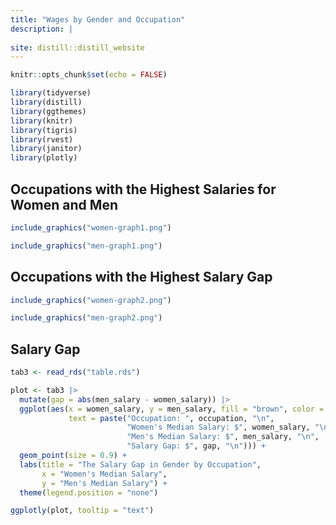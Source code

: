 ```yaml
---
title: "Wages by Gender and Occupation"
description: |
  
site: distill::distill_website
---
```


```r
knitr::opts_chunk$set(echo = FALSE)

library(tidyverse)
library(distill)
library(ggthemes)
library(knitr)
library(tigris)
library(rvest)
library(janitor)
library(plotly)

```

## Occupations with the Highest Salaries for Women and Men

```r

include_graphics("women-graph1.png")

include_graphics("men-graph1.png")

```

## Occupations with the Highest Salary Gap

```r

include_graphics("women-graph2.png")

include_graphics("men-graph2.png")
```

## Salary Gap 

```r

tab3 <- read_rds("table.rds") 

plot <- tab3 |>
  mutate(gap = abs(men_salary - women_salary)) |>
  ggplot(aes(x = women_salary, y = men_salary, fill = "brown", color = "brown",
             text = paste("Occupation: ", occupation, "\n",
                          "Women's Median Salary: $", women_salary, "\n",
                          "Men's Median Salary: $", men_salary, "\n",
                          "Salary Gap: $", gap, "\n"))) +
  geom_point(size = 0.9) +
  labs(title = "The Salary Gap in Gender by Occupation",
       x = "Women's Median Salary",
       y = "Men's Median Salary") +
  theme(legend.position = "none")

ggplotly(plot, tooltip = "text")

```



